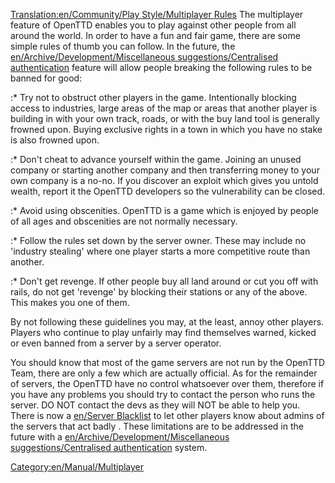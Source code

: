 [[Translation:en/Community/Play Style/Multiplayer Rules]]
The multiplayer feature of OpenTTD enables you to play against other people from all around the world. In order to have a fun and fair game, there are some simple rules of thumb you can follow. In the future, the [[en/Archive/Development/Miscellaneous suggestions/Centralised authentication]] feature will allow people breaking the following rules to be banned for good:

:* Try not to obstruct other players in the game. Intentionally blocking access to industries, large areas of the map or areas that another player is building in with your own track, roads, or with the buy land tool is generally frowned upon. Buying exclusive rights in a town in which you have no stake is also frowned upon.

:* Don't cheat to advance yourself within the game. Joining an unused company or starting another company and then transferring money to your own company is a no-no. If you discover an exploit which gives you untold wealth, report it the OpenTTD developers so the vulnerability can be closed.

:* Avoid using obscenities. OpenTTD is a game which is enjoyed by people of all ages and obscenities are not normally necessary.

:* Follow the rules set down by the server owner. These may include no 'industry stealing' where one player starts a more competitive route than another.

:* Don't get revenge. If other people buy all land around or cut you off with rails, do not get 'revenge' by blocking their stations or any of the above. This makes you one of them.

By not following these guidelines you may, at the least, annoy other players. Players who continue to play unfairly may find themselves warned, kicked or even banned from a server by a server operator.


You should know that most of the game servers are not run by the OpenTTD Team, there are only a few which are actually official. As for the remainder of servers, the OpenTTD have no control whatsoever over them, therefore if you have any problems you should try to contact the person who runs the server. DO NOT contact the devs as they will NOT be able to help you. There is now a [[en/Server Blacklist]] to let other players know about admins of the servers that act badly . These limitations are to be addressed in the future with a [[en/Archive/Development/Miscellaneous suggestions/Centralised authentication]] system.


[[Category:en/Manual/Multiplayer]]